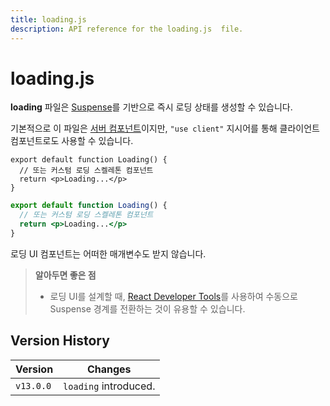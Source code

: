 ```yaml
---
title: loading.js
description: API reference for the loading.js  file.
---
```


# loading.js

**loading** 파일은 [Suspense](/docs/app/building-your-application/routing/loading-ui-and-streaming)를 기반으로 즉시 로딩 상태를 생성할 수 있습니다.

기본적으로 이 파일은 [서버 컴포넌트](/docs/app/building-your-application/rendering/server-components)이지만, `"use client"` 지시어를 통해 클라이언트 컴포넌트로도 사용할 수 있습니다.

```tsx filename="app/feed/loading.tsx" switcher
export default function Loading() {
  // 또는 커스텀 로딩 스켈레톤 컴포넌트
  return <p>Loading...</p>
}
```

```jsx filename="app/feed/loading.js" switcher
export default function Loading() {
  // 또는 커스텀 로딩 스켈레톤 컴포넌트
  return <p>Loading...</p>
}
```

로딩 UI 컴포넌트는 어떠한 매개변수도 받지 않습니다.

> **알아두면 좋은 점**
>
> - 로딩 UI를 설계할 때, [React Developer Tools](https://react.dev/learn/react-developer-tools)를 사용하여 수동으로 Suspense 경계를 전환하는 것이 유용할 수 있습니다.

## Version History

| Version   | Changes               |
| --------- | --------------------- |
| `v13.0.0` | `loading` introduced. |
